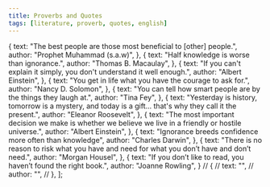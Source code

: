 ```yaml
---
title: Proverbs and Quotes
tags: [literature, proverb, quotes, english]
---
```



  {
    text: "The best people are those most beneficial to [other] people.",
    author: "Prophet Muhammad (s.a.w)",
  },
  {
    text: "Half knowledge is worse than ignorance.",
    author: "Thomas B. Macaulay",
  },
  {
    text: "If you can't explain it simply, you don't understand it well enough.",
    author: "Albert Einstein",
  },
  {
    text: "You get in life what you have the courage to ask for.",
    author: "Nancy D. Solomon",
  },
  {
    text: "You can tell how smart people are by the things they laugh at.",
    author: "Tina Fey",
  },
  {
    text: "Yesterday is history, tomorrow is a mystery, and today is a gift… that's why they call it the present.",
    author: "Eleanor Roosevelt",
  },
  {
    text: "The most important decision we make is whether we believe we live in a friendly or hostile universe.",
    author: "Albert Einstein",
  },
  {
    text: "Ignorance breeds confidence more often than knowledge",
    author: "Charles Darwin",
  },
  {
    text: "There is no reason to risk what you have and need for what you don’t have and don’t need.",
    author: "Morgan Housel",
  },
  {
    text: "If you don’t like to read, you haven’t found the right book.",
    author: "Joanne Rowling",
  }
  // {
  //   text: "",
  //   author: "",
  // },
];


<LiteratureComponent props={proverbs}/>
